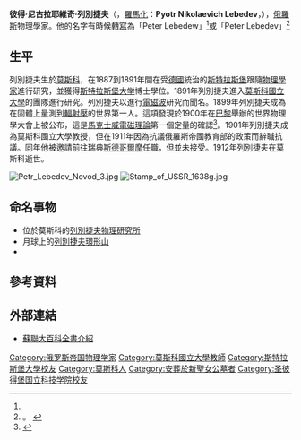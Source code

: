{{Infobox scientist
|name = 彼得·尼古拉耶维奇·列别捷夫 <br/>Пётр Николаевич Лебедев
|image = Lebedev petr nikolaevich.jpg
|image_size =
|caption =
|birth_date = {{OldStyleDate|1866年|3月8日|2月24日}}
|birth_place = [[俄羅斯帝國|俄羅斯帝國]][[莫斯科|莫斯科]]
| residence = [[Image:Flag_of_Russia.svg|20px]] [[俄羅斯帝國|俄羅斯帝國]]
| nationality = [[Image:Flag_of_Russia.svg|20px]] [[俄羅斯帝國|俄羅斯帝國]]
|death_date = {{OldStyleDate|1912年|3月14日|3月1日}}（46歲）
|death_place = 俄羅斯帝國莫斯科
|field = [[物理學家|物理學家]]
|work_institution = [[莫斯科国立大学|莫斯科国立大学]]
|alma_mater = [[斯特拉斯堡大学|斯特拉斯堡大学]]
|doctoral_advisor = {{link-en|奧古斯特·孔特|August Kundt}}
|doctoral_students =
|known_for = 實驗證實[[輻射壓|輻射壓]]
|prizes =
|footnotes =
}}
'''彼得·尼古拉耶維奇·列別捷夫'''（{{Lang-ru|Пётр Николаевич Лебедев}}，[[俄語羅馬化|羅馬化]]：'''Pyotr Nikolaevich Lebedev'''，{{bd|1866年|3月8日|1912年|3月14日}}），[[俄羅斯|俄羅斯]]物理學家。他的名字有時候[[轉寫|轉寫]]為「Peter Lebedew」<ref name=Lebedew1901/>或「Peter Lebedev」<ref>。
{{cite book
 |editor-last=Stavrou |editor-first=T. G.
 |year=1969
 |title=Russia Under the Last Tsar
 |url=https://archive.org/details/russiaunderlastt00stav |page=[https://archive.org/details/russiaunderlastt00stav/page/170 170]
 |publisher=[[明尼蘇達大學出版社|University of Minnesota Press]]
 |isbn=978-0816605149
}}</ref>

==生平==
列別捷夫生於[[莫斯科|莫斯科]]，在1887到1891年間在受[[德國|德國]]統治的[[斯特拉斯堡|斯特拉斯堡]]跟隨[[物理學家|物理學家]]{{link-en|奧古斯特·孔特|August Kundt}}進行研究，並獲得[[斯特拉斯堡大学|斯特拉斯堡大学]]博士學位。1891年列別捷夫進入[[莫斯科國立大學|莫斯科國立大學]]{{link-en|亚历山大·斯托列托夫|Aleksandr Stoletov}}的團隊進行研究。列別捷夫以進行[[電磁波|電磁波]]研究而聞名。1899年列別捷夫成為在固體上量測到[[輻射壓|輻射壓]]的世界第一人。這項發現於1900年在[[巴黎|巴黎]]舉辦的世界物理學大會上被公布，這是[[麦克斯韦方程组|馬克士威電磁理論]]第一個定量的確認<ref name=Lebedew1901>
{{cite journal
 |last=Lebedew |first=P.
 |year=1901
 |title=Untersuchungen über die Druckkräfte des Lichtes
 |journal=[[物理年鑑|Annalen der Physik]]
 |volume=311 |issue=11 |pages=433–458
 |bibcode=1901AnP...311..433L
 |doi=10.1002/andp.19013111102
}}</ref>。1901年列別捷夫成為莫斯科國立大學教授，但在1911年因為抗議俄羅斯帝國教育部的政策而辭職抗議。同年他被邀請前往瑞典[[斯德哥爾摩|斯德哥爾摩]]任職，但並未接受。1912年列別捷夫在莫斯科逝世。

[[File:Petr_Lebedev_Novod_3.jpg|thumb]]
[[File:Stamp_of_USSR_1638g.jpg|thumb]]

==命名事物==
*位於莫斯科的[[列別捷夫物理研究所|列別捷夫物理研究所]]
*月球上的[[列別捷夫環形山|列別捷夫環形山]]
*{{link-en|彼得·列別捷夫號研究船|Pyotr Lebedev (research vessel)}}

==參考資料==
{{reflist}}

==外部連結==
{{Commons category|Peter Lebedev}}
*[https://web.archive.org/web/20140529085533/http://slovari.yandex.ru/~%D0%BA%D0%BD%D0%B8%D0%B3%D0%B8/%D0%91%D0%A1%D0%AD/%D0%9B%D0%B5%D0%B1%D0%B5%D0%B4%D0%B5%D0%B2%20%D0%9F%D0%B5%D1%82%D1%80%20%D0%9D%D0%B8%D0%BA%D0%BE%D0%BB%D0%B0%D0%B5%D0%B2%D0%B8%D1%87/ 蘇聯大百科全書介紹]

{{Authority control}}
{{DEFAULTSORT:Lebedev, Pyotr}}
[[Category:俄罗斯帝国物理学家|Category:俄罗斯帝国物理学家]]
[[Category:莫斯科國立大學教師|Category:莫斯科國立大學教師]]
[[Category:斯特拉斯堡大學校友|Category:斯特拉斯堡大學校友]]
[[Category:莫斯科人|Category:莫斯科人]]
[[Category:安葬於新聖女公墓者|Category:安葬於新聖女公墓者]]
[[Category:圣彼得堡国立科技学院校友|Category:圣彼得堡国立科技学院校友]]